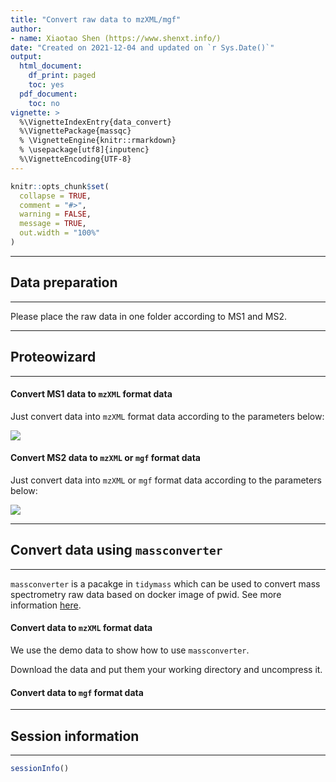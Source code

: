 ```yaml
---
title: "Convert raw data to mzXML/mgf"
author:
- name: Xiaotao Shen (https://www.shenxt.info/)
date: "Created on 2021-12-04 and updated on `r Sys.Date()`"
output:
  html_document:
    df_print: paged
    toc: yes
  pdf_document:
    toc: no
vignette: >
  %\VignetteIndexEntry{data_convert}
  %\VignettePackage{massqc}
  % \VignetteEngine{knitr::rmarkdown}
  % \usepackage[utf8]{inputenc}
  %\VignetteEncoding{UTF-8}
---
```


```r
knitr::opts_chunk$set(
  collapse = TRUE,
  comment = "#>",
  warning = FALSE,
  message = TRUE,
  out.width = "100%"
)
```

---

## **Data preparation**

---

Please place the raw data in one folder according to MS1 and MS2.

---

## **Proteowizard**

---

#### Convert MS1 data to `mzXML` format data

Just convert data into `mzXML` format data according to the parameters below:

![](../man/figures/Screen Shot 2022-01-13 at 12.06.14 AM.png)


#### Convert MS2 data to `mzXML` or `mgf` format data

Just convert data into `mzXML` or `mgf` format data according to the parameters below:

![](../man/figures/Screen Shot 2022-01-13 at 12.09.12 AM.png)

---

## **Convert data using `massconverter`**

---

`massconverter` is a pacakge in `tidymass` which can be used to convert mass spectrometry raw data based on docker image of pwid. See more information [here](https://tidymass.github.io/massconverter/).

#### Convert data to `mzXML` format data

We use the demo data to show how to use `massconverter`.

Download the data and put them your working directory and uncompress it.

#### Convert data to `mgf` format data

---

## **Session information**

---

```r
sessionInfo()
```
